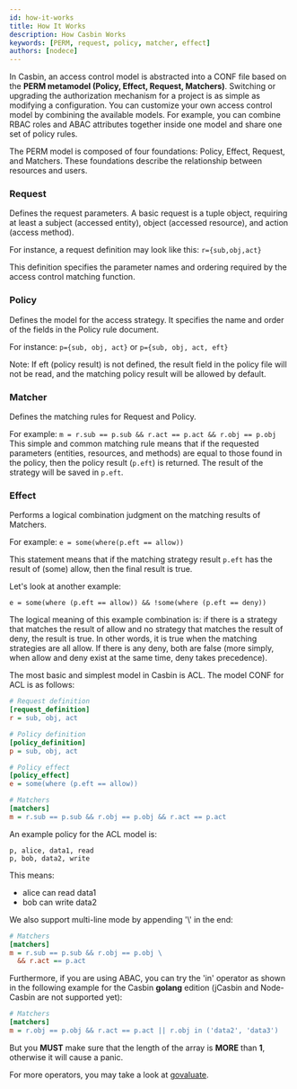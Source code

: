 ```yaml
---
id: how-it-works
title: How It Works
description: How Casbin Works
keywords: [PERM, request, policy, matcher, effect]
authors: [nodece]
---
```


In Casbin, an access control model is abstracted into a CONF file based on the **PERM metamodel (Policy, Effect, Request, Matchers)**. Switching or upgrading the authorization mechanism for a project is as simple as modifying a configuration. You can customize your own access control model by combining the available models. For example, you can combine RBAC roles and ABAC attributes together inside one model and share one set of policy rules.

The PERM model is composed of four foundations: Policy, Effect, Request, and Matchers. These foundations describe the relationship between resources and users.

### Request

Defines the request parameters. A basic request is a tuple object, requiring at least a subject (accessed entity), object (accessed resource), and action (access method).

For instance, a request definition may look like this:
`r={sub,obj,act}`

This definition specifies the parameter names and ordering required by the access control matching function.

### Policy

Defines the model for the access strategy. It specifies the name and order of the fields in the Policy rule document.

For instance:
`p={sub, obj, act}` or `p={sub, obj, act, eft}`

Note: If eft (policy result) is not defined, the result field in the policy file will not be read, and the matching policy result will be allowed by default.

### Matcher

Defines the matching rules for Request and Policy.

For example: `m = r.sub == p.sub && r.act == p.act && r.obj == p.obj`
This simple and common matching rule means that if the requested parameters (entities, resources, and methods) are equal to those found in the policy, then the policy result (`p.eft`) is returned. The result of the strategy will be saved in `p.eft`.

### Effect

Performs a logical combination judgment on the matching results of Matchers.

For example: `e = some(where(p.eft == allow))`

This statement means that if the matching strategy result `p.eft` has the result of (some) allow, then the final result is true.

Let's look at another example:

`e = some(where (p.eft == allow)) && !some(where (p.eft == deny))`

The logical meaning of this example combination is: if there is a strategy that matches the result of allow and no strategy that matches the result of deny, the result is true. In other words, it is true when the matching strategies are all allow. If there is any deny, both are false (more simply, when allow and deny exist at the same time, deny takes precedence).

The most basic and simplest model in Casbin is ACL. The model CONF for ACL is as follows:

```ini
# Request definition
[request_definition]
r = sub, obj, act

# Policy definition
[policy_definition]
p = sub, obj, act

# Policy effect
[policy_effect]
e = some(where (p.eft == allow))

# Matchers
[matchers]
m = r.sub == p.sub && r.obj == p.obj && r.act == p.act

```

An example policy for the ACL model is:

```csv
p, alice, data1, read
p, bob, data2, write
```

This means:

- alice can read data1
- bob can write data2

We also support multi-line mode by appending '\\' in the end:

```ini
# Matchers
[matchers]
m = r.sub == p.sub && r.obj == p.obj \
  && r.act == p.act
```

Furthermore, if you are using ABAC, you can try the 'in' operator as shown in the following example for the Casbin **golang** edition (jCasbin and Node-Casbin are not supported yet):

```ini
# Matchers
[matchers]
m = r.obj == p.obj && r.act == p.act || r.obj in ('data2', 'data3')
```

But you **MUST** make sure that the length of the array is **MORE** than **1**, otherwise it will cause a panic.

For more operators, you may take a look at [govaluate](https://github.com/Knetic/govaluate).
